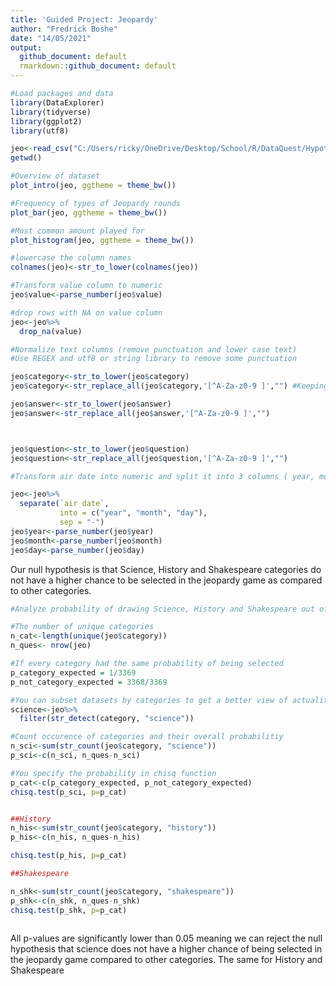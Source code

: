 ```yaml
---
title: 'Guided Project: Jeopardy'
author: "Fredrick Boshe"
date: "14/05/2021"
output:
  github_document: default
  rmarkdown::github_document: default
---
```


```r
#Load packages and data
library(DataExplorer)
library(tidyverse)
library(ggplot2)
library(utf8)

jeo<-read_csv("C:/Users/ricky/OneDrive/Desktop/School/R/DataQuest/Hypothesis testing/Guided Project/jeopardy.csv")
getwd()

```




```r
#Overview of dataset
plot_intro(jeo, ggtheme = theme_bw())

#Frequency of types of Jeopardy rounds
plot_bar(jeo, ggtheme = theme_bw())

#Most common amount played for
plot_histogram(jeo, ggtheme = theme_bw())

#lowercase the column names
colnames(jeo)<-str_to_lower(colnames(jeo))

#Transform value column to numeric
jeo$value<-parse_number(jeo$value)

#drop rows with NA on value column
jeo<-jeo%>%
  drop_na(value)

```


```r
#Normalize text columns (remove punctuation and lower case text)
#Use REGEX and utf8 or string library to remove some punctuation

jeo$category<-str_to_lower(jeo$category) 
jeo$category<-str_replace_all(jeo$category,'[^A-Za-z0-9 ]',"") #Keeping only letters and numerics

jeo$answer<-str_to_lower(jeo$answer) 
jeo$answer<-str_replace_all(jeo$answer,'[^A-Za-z0-9 ]',"") 



jeo$question<-str_to_lower(jeo$question)
jeo$question<-str_replace_all(jeo$question,'[^A-Za-z0-9 ]',"") 
```


```r
#Transform air date into numeric and split it into 3 columns ( year, month, day) this will help make filtering easier during analysis

jeo<-jeo%>%
  separate(`air date`,
           into = c("year", "month", "day"),
           sep = "-")
jeo$year<-parse_number(jeo$year)
jeo$month<-parse_number(jeo$month)
jeo$day<-parse_number(jeo$day)

```

Our null hypothesis is that Science, History and Shakespeare categories do not have a higher chance to be selected in the jeopardy game as compared to other categories.

```r
#Analyze probability of drawing Science, History and Shakespeare out of all categories

#The number of unique categories
n_cat<-length(unique(jeo$category))
n_ques<- nrow(jeo)

#If every category had the same probability of being selected
p_category_expected = 1/3369 
p_not_category_expected = 3368/3369 

#You can subset datasets by categories to get a better view of actuality
science<-jeo%>%
  filter(str_detect(category, "science"))

#Count occurence of categories and their overall probabilitiy
n_sci<-sum(str_count(jeo$category, "science"))
p_sci<-c(n_sci, n_ques-n_sci)

#You specify the probability in chisq function
p_cat<-c(p_category_expected, p_not_category_expected)
chisq.test(p_sci, p=p_cat)


##History
n_his<-sum(str_count(jeo$category, "history"))
p_his<-c(n_his, n_ques-n_his)

chisq.test(p_his, p=p_cat)

##Shakespeare

n_shk<-sum(str_count(jeo$category, "shakespeare"))
p_shk<-c(n_shk, n_ques-n_shk)
chisq.test(p_shk, p=p_cat)



```


All p-values are significantly lower than 0.05 meaning we can reject the null hypothesis that science does not have a higher chance of being selected in the jeopardy game compared to other categories. The same for History and Shakespeare

